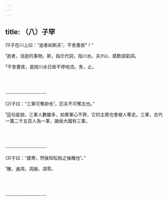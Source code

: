 ```yaml
---
---
---
```

title: （八）子罕
---




(1)子在川上曰：“逝者如斯夫¹，不舍晝夜²！”

¹逝者，消逝的事物。斯，指示代詞，指川水。夫(fú)，感歎語氣詞。

²不舍晝夜，是說川水日夜不停地流。舍，止。



<br/><br/><br/>--------------------

(2)子曰：“三軍可奪帥也¹，匹夫不可奪志也。”

¹這句是說，三軍人數雖多，如果軍心不齊，它的主將也會被人奪走。三軍，古代一萬二千五百人為一軍，諸侯大國有三軍。



<br/><br/><br/>--------------------

(3)子曰：“歲寒，然後知松柏之後雕也¹。”

¹雕，通凋，凋謝，凋零。





<br/><br/><br/>--------------------